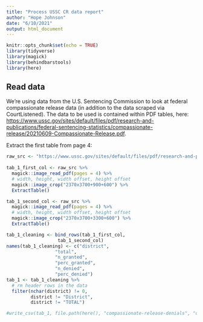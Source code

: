 ```yaml
---
title: "Process USSC CR data report"
author: "Hope Johnson"
date: "6/10/2021"
output: html_document
---
```


```r
knitr::opts_chunk$set(echo = TRUE)
library(tidyverse)
library(magick)
library(behindbarstools)
library(here)
```

## Read data

We're using data from the U.S. Sentencing Commission to look at federal compassionate release data (in addition to the data scraped via CourtListened). The data to be used is contained within PDF tables, here:  <https://www.ussc.gov/sites/default/files/pdf/research-and-publications/federal-sentencing-statistics/compassionate-release/20210609-Compassionate-Release.pdf>.

Extract the first table from page 4:

```r
raw_src <- "https://www.ussc.gov/sites/default/files/pdf/research-and-publications/federal-sentencing-statistics/compassionate-release/20210609-Compassionate-Release.pdf"
  
tab_1_first_col <- raw_src %>%
  magick::image_read_pdf(pages = 4) %>%
  # width, height, width offset, height offset
  magick::image_crop("2370x3700+900+600") %>% 
  ExtractTable() 

tab_1_second_col <- raw_src %>%
  magick::image_read_pdf(pages = 4) %>%
  # width, height, width offset, height offset
  magick::image_crop("2370x3700+3300+600") %>% 
  ExtractTable() 

tab_1_cleaning <- bind_rows(tab_1_first_col,
                   tab_1_second_col) 
names(tab_1_cleaning) <- c("district",
                  "total",
                  "n_granted",
                  "perc_granted",
                  "n_denied",
                  "perc_denied")
tab_1 <- tab_1_cleaning %>%
  # rm header rows in the data
  filter(nchar(district) != 0,
         district != "District",
         district != "TOTAL")

#write_csv(tab_1, file.path(here(), "compassionate-release-denials", "data", "ussc_cr.csv"))
```
